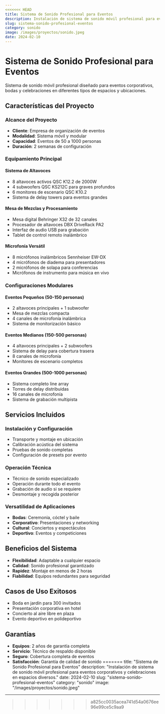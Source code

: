 ```yaml
---
<<<<<<< HEAD
title: Sistema de Sonido Profesional para Eventos
description: Instalación de sistema de sonido móvil profesional para eventos corporativos y celebraciones en espacios diversos.
slug: sistema-sonido-profesional-eventos
category: sonido
image: /images/proyectos/sonido.jpeg
date: 2024-02-10
---
```


# Sistema de Sonido Profesional para Eventos

Sistema de sonido móvil profesional diseñado para eventos corporativos, bodas y celebraciones en diferentes tipos de espacios y ubicaciones.

## Características del Proyecto

### Alcance del Proyecto
- **Cliente**: Empresa de organización de eventos
- **Modalidad**: Sistema móvil y modular
- **Capacidad**: Eventos de 50 a 1000 personas
- **Duración**: 2 semanas de configuración

### Equipamiento Principal

#### Sistema de Altavoces
- 8 altavoces activos QSC K12.2 de 2000W
- 4 subwoofers QSC KS212C para graves profundos
- 6 monitores de escenario QSC K10.2
- Sistema de delay towers para eventos grandes

#### Mesa de Mezclas y Procesamiento
- Mesa digital Behringer X32 de 32 canales
- Procesador de altavoces DBX DriveRack PA2
- Interfaz de audio USB para grabación
- Tablet de control remoto inalámbrico

#### Microfonía Versátil
- 8 micrófonos inalámbricos Sennheiser EW-DX
- 4 micrófonos de diadema para presentadores
- 2 micrófonos de solapa para conferencias
- Micrófonos de instrumento para música en vivo

### Configuraciones Modulares

#### Eventos Pequeños (50-150 personas)
- 2 altavoces principales + 1 subwoofer
- Mesa de mezclas compacta
- 4 canales de microfonía inalámbrica
- Sistema de monitorización básico

#### Eventos Medianos (150-500 personas)
- 4 altavoces principales + 2 subwoofers
- Sistema de delay para cobertura trasera
- 8 canales de microfonía
- Monitores de escenario completos

#### Eventos Grandes (500-1000 personas)
- Sistema completo line array
- Torres de delay distribuidas
- 16 canales de microfonía
- Sistema de grabación multipista

## Servicios Incluidos

### Instalación y Configuración
- Transporte y montaje en ubicación
- Calibración acústica del sistema
- Pruebas de sonido completas
- Configuración de presets por evento

### Operación Técnica
- Técnico de sonido especializado
- Operación durante todo el evento
- Grabación de audio si se requiere
- Desmontaje y recogida posterior

### Versatilidad de Aplicaciones
- **Bodas**: Ceremonia, cóctel y baile
- **Corporativo**: Presentaciones y networking
- **Cultural**: Conciertos y espectáculos
- **Deportivo**: Eventos y competiciones

## Beneficios del Sistema

- **Flexibilidad**: Adaptable a cualquier espacio
- **Calidad**: Sonido profesional garantizado
- **Rapidez**: Montaje en menos de 2 horas
- **Fiabilidad**: Equipos redundantes para seguridad

## Casos de Uso Exitosos

- Boda en jardín para 300 invitados
- Presentación corporativa en hotel
- Concierto al aire libre en plaza
- Evento deportivo en polideportivo

## Garantías

- **Equipos**: 2 años de garantía completa
- **Servicio**: Técnico de respaldo disponible
- **Seguro**: Cobertura completa de eventos
- **Satisfacción**: Garantía de calidad de sonido
=======
title: "Sistema de Sonido Profesional para Eventos"
description: "Instalación de sistema de sonido móvil profesional para eventos corporativos y celebraciones en espacios diversos."
date: 2024-02-10
slug: "sistema-sonido-profesional-eventos"
category: "sonido"
image: "/images/proyectos/sonido.jpeg"
---
>>>>>>> a825cc0035acea741d54a0676ee96e99ce5c9aa9
